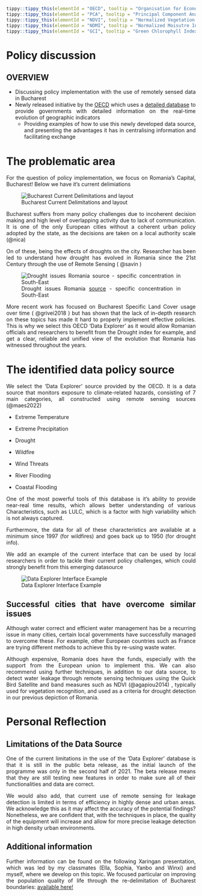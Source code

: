<div style="text-align: justify">

```r
tippy::tippy_this(elementId = "OECD", tooltip = "Organisation for Economic Co-Operation and Economic Development")
tippy::tippy_this(elementId = "PCA", tooltip = "Principal Component Analysis")
tippy::tippy_this(elementId = "NDVI", tooltip = "Normalized Vegetation Index - indicator of vegetation in an area ")
tippy::tippy_this(elementId = "NDMI", tooltip = "Normalized Moisutre Index - indicator for the amount of moisture in the soil")
tippy::tippy_this(elementId = "GCI", tooltip = "Green Chlorophyll Index - indicator calculating the total amount of chlorophyll in plants")

```

# Policy discussion {.unnumbered}

::: callout-note
# OVERVIEW

-   Discussing policy implementation with the use of remotely sensed data in Bucharest
-   Newly released initiative by the <u id='OECD'>OECD</u> which uses a [detailed database](https://data-explorer.oecd.org/) to provide governments with detailed information on the real-time evolution of geographic indicators
    -   Providing examples of how to use this newly developed data source, and presenting the advantages it has in centralising information and facilitating exchange
:::

# The problematic area

For the question of policy implementation, we focus on Romania's Capital, Bucharest! Below we have it's current delimiations

![Bucharest Current Delimitations and layout](Week_4/Bucharest_sector_delimitation.jpeg)

Bucharest suffers from many policy challenges due to incoherent decision making and high level of overlapping activity due to lack of communication. It is one of the only European cities without a coherent urban policy adopted by the state, as the decisions are taken on a local authority scale (@nica)

On of these, being the effects of droughts on the city. Researcher has been led to understand how drought has evolved in Romania since the 21st Century through the use of Remote Sensing ( @savin )

![Drought issues Romania [source](https://www.copernicus.eu/en/use-cases/drought-monitoring-romania) - specific concentration in South-East](Week_4/romania_drought.png)

More recent work has focused on Bucharest Specific Land Cover usage over time ( @grivei2018 ) but has shown that the lack of in-depth research on these topics has made it hard to properly implement effective policies. This is why we select this OECD 'Data Explorer' as it would allow Romanian officials and researchers to benefit from the Drought index for example, and get a clear, reliable and unified view of the evolution that Romania has witnessed throughout the years.

# The identified data policy source

We select the 'Data Explorer' source provided by the OECD. It is a data source that monitors exposure to climate-related hazards, consisting of 7 main categories, all constructed using remote sensing sources (@maes2022)

-   Extreme Temperature

-   Extreme Precipitation

-   Drought

-   Wildfire

-   Wind Threats

-   River Flooding

-   Coastal Flooding

One of the most powerful tools of this database is it's ability to provide near-real time results, which allows better understanding of various Characteristics, such as LULC, which is a factor with high variability which is not always captured.

Furthermore, the data for all of these characteristics are available at a minimum since 1997 (for wildfires) and goes back up to 1950 (for drought info).

We add an example of the current interface that can be used by local researchers in order to tackle their current policy challenges, which could strongly benefit from this emerging datasource

![Data Explorer Interface Example](Week_4/Database_example.png)

## Successful cities that have overcome similar issues

Although water correct and efficient water management has be a recurring issue in many cities, certain local governments have successfully managed to overcome these. For example, other European countries such as France are trying different methods to achieve this by re-using waste water.

Although expensive, Romania does have the funds, especially with the support from the European union to implement this. We can also recommend using further techniques, in addition to our data source, to detect water leakage through remote sensing techniques using the Quick Bird Satellite and band measures such as NDVI (@agapiou2014) , typically used for vegetation recognition, and used as a criteria for drought detection in our previous depiction of Romania.

# Personal Reflection

## Limitations of the Data Source

One of the current limitations in the use of the 'Data Explorer' database is that it is still in the public beta release, as the initial launch of the programme was only in the second half of 2021. The beta release means that they are still testing new features in order to make sure all of their functionalities and data are correct.

We would also add, that current use of remote sensing for leakage detection is limited in terms of efficiency in highly dense and urban areas. We acknowledge this as it may affect the accuracy of the potential findings? Nonetheless, we are confident that, with the techniques in place, the quality of the equipment will increase and allow for more precise leakage detection in high density urban environments.

## Additional information

Further information can be found on the following Xaringan presentation, which was led by my classmates (Ella, Sophia, Yanbo and Winxi) and myself, where we develop on this topic. We focused particular on improving the population quality of life through the re-delimitation of Bucharest boundaries: [available here!](https://vtesniere.github.io/CASA0023_geographers_presentation/#1){target="_blank"}

